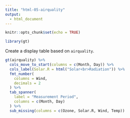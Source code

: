 ```yaml
---
title: "html-05-airquality"
output:
  - html_document
---
```


```r
knitr::opts_chunk$set(echo = TRUE)

library(gt)
```

Create a display table based on `airquality`.

```r
gt(airquality) %>%
  cols_move_to_start(columns = c(Month, Day)) %>%
  cols_label(Solar.R = html("Solar<br>Radiation")) %>%
  fmt_number(
    columns = Wind,
    decimals = 2
  ) %>%
  tab_spanner(
    label = "Measurement Period",
    columns = c(Month, Day)
  ) %>%
  sub_missing(columns = c(Ozone, Solar.R, Wind, Temp))
```

